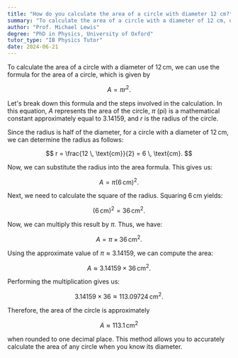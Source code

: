 ```yaml
---
title: "How do you calculate the area of a circle with diameter 12 cm?"
summary: "To calculate the area of a circle with a diameter of 12 cm, use the formula A = πr²."
author: "Prof. Michael Lewis"
degree: "PhD in Physics, University of Oxford"
tutor_type: "IB Physics Tutor"
date: 2024-06-21
---
```


To calculate the area of a circle with a diameter of $12 \, \text{cm}$, we can use the formula for the area of a circle, which is given by 

$$ A = \pi r^2. $$

Let's break down this formula and the steps involved in the calculation. In this equation, $A$ represents the area of the circle, $\pi$ (pi) is a mathematical constant approximately equal to $3.14159$, and $r$ is the radius of the circle. 

Since the radius is half of the diameter, for a circle with a diameter of $12 \, \text{cm}$, we can determine the radius as follows:

$$ r = \frac{12 \, \text{cm}}{2} = 6 \, \text{cm}. $$

Now, we can substitute the radius into the area formula. This gives us:

$$ A = \pi (6 \, \text{cm})^2. $$

Next, we need to calculate the square of the radius. Squaring $6 \, \text{cm}$ yields:

$$ (6 \, \text{cm})^2 = 36 \, \text{cm}^2. $$

Now, we can multiply this result by $\pi$. Thus, we have:

$$ A = \pi \times 36 \, \text{cm}^2. $$

Using the approximate value of $\pi \approx 3.14159$, we can compute the area:

$$ A \approx 3.14159 \times 36 \, \text{cm}^2. $$

Performing the multiplication gives us:

$$ 3.14159 \times 36 \approx 113.09724 \, \text{cm}^2. $$

Therefore, the area of the circle is approximately 

$$ A \approx 113.1 \, \text{cm}^2 $$ 

when rounded to one decimal place. This method allows you to accurately calculate the area of any circle when you know its diameter.
    